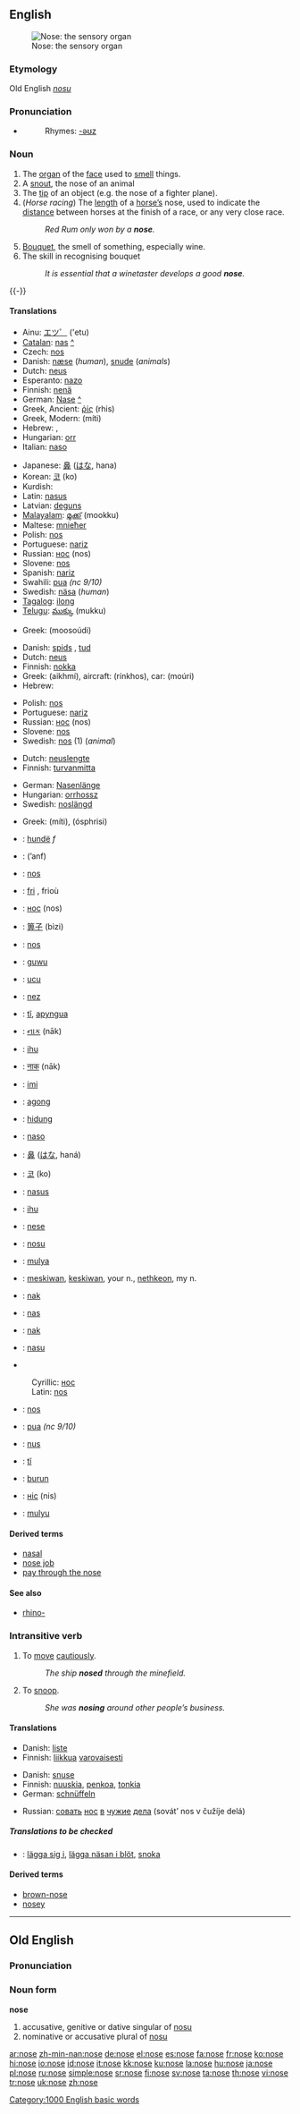 {{wikipedia}}
==English==
[[Image:Neus1.jpg|thumb|Nose: the sensory organ]]

===Etymology===
Old English ''[[nosu]]''

===Pronunciation===
*{{audio|en-us-nose.ogg|Audio (US)}}
*:Rhymes: [[Rhymes:English:-əʊz|-əʊz]]

===Noun===
{{en-noun}}

# The [[organ]] of the [[face]] used to [[smell]] things.
# A [[snout]], the nose of an animal
# The [[tip]] of an object (e.g. the nose of a fighter plane).
# (''Horse racing'') The [[length]] of a [[horse|horse’s]] nose, used to indicate the [[distance]] between horses at the finish of a race, or any very close race.
#:''Red Rum only won by a '''nose'''.''
# [[Bouquet]], the smell of something, especially wine.
# The skill in recognising bouquet
#:''It is essential that a winetaster develops a good '''nose'''.''

{{-}}

====Translations====
{{trans-top|The organ of the face used to smell things}}
*Ainu: [[エツ゜]] ('etu)
*[[Catalan]]: [[nas]] {{m}} [[:ca:nas|^]]
*Czech: [[nos#Czech|nos]] {{m}}
*Danish: [[næse]] {{c}} (''human''), [[snude]] {{c}} (''animals'')
*Dutch: [[neus]] {{m}}
*Esperanto: [[nazo]]
*Finnish: [[nenä]]
*German: [[Nase]] {{f}} [[:de:Nase|^]]
*Greek, Ancient: [[ῥίς]]  (rhis)
*Greek, Modern: {{t|el|μύτη|f|s}} (míti)
*Hebrew: {{he-translation|אף|af}} {{m}}, {{he-translation|חוטם|khótem}} {{m}}
*Hungarian: [[orr]]
*Italian: [[naso]] {{m}}
{{trans-mid}}
*Japanese: [[鼻]] ([[はな]], hana)
*Korean: [[코]] (ko)
*Kurdish: {{KUchar|[[لووت]]}}
*Latin: [[nasus]]
*Latvian: [[deguns]] {{m}}
*[[Malayalam]]: [[മൂക്ക്]] (mookku)
*Maltese: [[mnieħer]] {{m}}
*Polish: [[nos#Polish|nos]] {{m}}
*Portuguese: [[nariz]] {{m}}
*Russian: [[нос#Russian|нос]] (nos) {{m}}
*Slovene: [[nos#Slovene|nos]] {{m}}
*Spanish: [[nariz]] {{f}}
*Swahili: [[pua]] ''(nc 9/10)''
*Swedish: [[näsa]] (''human'') {{c}}
*[[Tagalog]]: [[ilong]]
*[[Telugu]]: [[ముక్కు]] (mukku)
{{trans-bottom}}

{{trans-top|snout, nose of an animal}}
*Greek: {{t-|el|μουσούδι|n|s}} (moosoúdi)
{{trans-mid}}
{{trans-bottom}}

{{trans-top|The tip of an object}}
*Danish: [[spids]] {{c}}, [[tud]] {{c}}
*Dutch: [[neus]] {{m}}
*Finnish: [[nokka]]
*Greek: {{t-|el|αιχμή|f|s}} (aikhmí), aircraft: {{t-|el|ρύγχος|n|s}} (rínkhos), car: {{t-|el|μούρη|f|s}} (moúri)
*Hebrew: {{he-translation|חרטום|khartóm}} {{m}}
{{trans-mid}}
*Polish: [[nos#Polish|nos]] {{m}}
*Portuguese: [[nariz]] {{m}}
*Russian: [[нос#Russian|нос]] (nos) {{m}}
*Slovene: [[nos#Slovene|nos]] {{m}}
*Swedish: [[nos#Swedish|nos]] {{c}} (1) (''animal'')
{{trans-bottom}}

{{trans-top|The length of a horse’s nose}}
*Dutch: [[neuslengte]] {{f}}
*Finnish: [[turvanmitta]]
{{trans-mid}}
*German: [[Nasenlänge]] {{f}}
*Hungarian: [[orrhossz]]
*Swedish: [[noslängd]] {{c}}
{{trans-bottom}}

{{trans-top|the skill in recognising bouquet}}
*Greek: {{t|el|μύτη|f|s}} (míti), {{t|el|όσφρηση|f|s}} (ósphrisi)
{{trans-mid}}
{{trans-bottom}}

{{checktrans}}
{{trans-top|Translations to be categorised}}
*{{ttbc|Albanian}}: [[hundë]] ''f''
*{{ttbc|Arabic}}: {{ARchar|[[انف|أنف]]}} (’anf) {{f}}
*{{ttbc|Bosnian}}: [[nos#Bosnian|nos]] {{m}}
*{{ttbc|Breton}}: [[fri]] {{m}}, frioù {{p}}
*{{ttbc|Bulgarian}}: [[нос#Bulgarian|нос]] (nos) {{m}}
*{{ttbc|Chinese}}: [[箅子]] (bìzi)
*{{ttbc|Croatian}}: [[nos#Croatian|nos]] {{m}}
*{{ttbc|Dyirbal}}: [[guwu]]
*{{ttbc|Fijian}}: [[ucu]]
*{{ttbc|French}}: [[nez]] {{m}}
*{{ttbc|Guarani}}: [[tĩ]], [[apyngua]]
*{{ttbc|Gujarati}}: [[નાક]] (nāk)
*{{ttbc|Hawaiian}}: [[ihu]]
*{{ttbc|Hindi}}: [[नाक]] (nāk)
*{{ttbc|Igbo}}: [[imi]]
*{{ttbc|Ilocano}}: [[agong]]
*{{ttbc|Indonesian}}: [[hidung]]
*{{ttbc|Interlingua}}: [[naso]]
{{trans-mid}}
*{{ttbc|Japanese}}: [[鼻]] ([[はな]], haná)
*{{ttbc|Korean}}: [[코]] (ko)
*{{ttbc|Latin}}: [[nasus]] {{m}}
*{{ttbc|Maori}}: [[ihu]]
*{{ttbc|Norwegian}}: [[nese]]
*{{ttbc|Old English}}: [[nosu]] {{f}}
*{{ttbc|Pitjantjatjara}}: [[mulya]]
*{{ttbc|Powhatan}}: [[meskiwan]], [[keskiwan]], your n., [[nethkeon]], my n.
*{{ttbc|Rohingya}}: [[nak]]
*{{ttbc|Romanian}}: [[nas]] {{n}}
*{{ttbc|Romany}}: [[nak]]
*{{ttbc|Sardinian}}: [[nasu]] {{m}}
*{{ttbc|Serbian}}
:Cyrillic: [[нос#Serbian|нос]] {{m}}
:Latin: [[nos#Serbian|nos]] {{m}}
*{{ttbc|Slovak}}: [[nos#Slovak|nos]] {{m}}
*{{ttbc|Swahili}}: [[pua]] ''(nc 9/10)''
*{{ttbc|Tok Pisin}}: [[nus]]
*{{ttbc|Tupinambá}}: [[tĩ]]
*{{ttbc|Turkish}}: [[burun]]
*{{ttbc|Ukrainian}}: [[ніс]] (nis) {{m}}
*{{ttbc|Warlpiri}}: [[mulyu]]
{{trans-bottom}}

====Derived terms====
*[[nasal]]
*[[nose job]]
*[[pay through the nose]]

====See also====
* [[rhino-]]

===Intransitive verb===
{{rfc-trverb|Intransitive verb}}
{{en-verb|nos|ing}}

# To [[move]] [[cautiously]].
#:''The ship '''nosed''' through the minefield.''
# To [[snoop]].
#:''She was '''nosing''' around other people’s business.''

====Translations====
{{trans-top|To move cautiously}}
*Danish: [[liste]]
*Finnish: [[liikkua]] [[varovaisesti]]
{{trans-mid}}
{{trans-bottom}}

{{trans-top|To snoop}}
*Danish: [[snuse]]
*Finnish: [[nuuskia]], [[penkoa]], [[tonkia]]
*German: [[schnüffeln]]
{{trans-mid}}
*Russian: [[совать]] [[нос#Russian|нос]] [[в#Russian|в]] [[чужой|чужие]] [[дело|дела]] (sovát’ nos v čužíje delá)
{{trans-bottom}}

=====Translations to be checked=====
{{checktrans}}
{{top}}
*{{ttbc|Swedish}}: [[lägga sig i]], [[lägga näsan i blöt]], [[snoka]]
{{mid}}
{{bottom}}

====Derived terms====
*[[brown-nose]]
*[[nosey]]

[[Category:1000 English basic words]]

----

==Old English==

===Pronunciation===
{{IPA|/ˈnoze/}}

===Noun form===
'''nose'''

# accusative, genitive or dative singular of [[nosu]]
# nominative or accusative plural of [[nosu]]

[[ar:nose]]
[[zh-min-nan:nose]]
[[de:nose]]
[[el:nose]]
[[es:nose]]
[[fa:nose]]
[[fr:nose]]
[[ko:nose]]
[[hi:nose]]
[[io:nose]]
[[id:nose]]
[[it:nose]]
[[kk:nose]]
[[ku:nose]]
[[la:nose]]
[[hu:nose]]
[[ja:nose]]
[[pl:nose]]
[[ru:nose]]
[[simple:nose]]
[[sr:nose]]
[[fi:nose]]
[[sv:nose]]
[[ta:nose]]
[[th:nose]]
[[vi:nose]]
[[tr:nose]]
[[uk:nose]]
[[zh:nose]]
